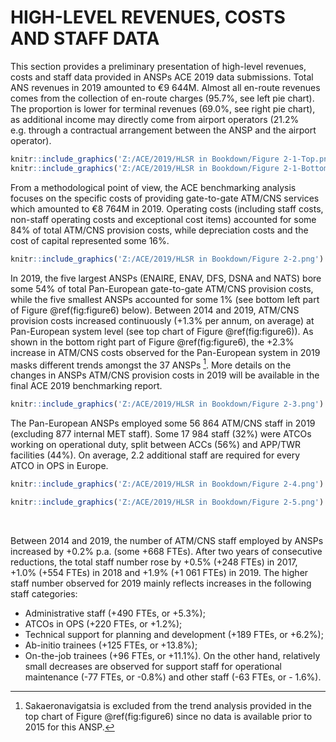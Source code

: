 # HIGH-LEVEL REVENUES, COSTS AND STAFF DATA {#high}

This section provides a preliminary presentation of high-level revenues, costs and staff data provided in ANSPs ACE 2019 data submissions. Total ANS revenues in 2019 amounted to €9 644M. Almost all en-route revenues comes from the collection of en-route charges (95.7%, see left pie chart). The proportion is lower for terminal revenues (69.0%, see right pie chart), as additional income may directly come from airport operators (21.2% e.g. through a contractual arrangement between the ANSP and the airport operator).

```r
knitr::include_graphics('Z:/ACE/2019/HLSR in Bookdown/Figure 2-1-Top.png')
knitr::include_graphics('Z:/ACE/2019/HLSR in Bookdown/Figure 2-1-Bottom.png')
```
From a methodological point of view, the ACE benchmarking analysis focuses on the specific costs of providing gate-to-gate ATM/CNS services which amounted to €8 764M in 2019. Operating costs (including staff costs, non-staff operating costs and exceptional cost items) accounted for some 84% of total ATM/CNS provision costs, while depreciation costs and the cost of capital represented some 16%.

```r
knitr::include_graphics('Z:/ACE/2019/HLSR in Bookdown/Figure 2-2.png')
```

In 2019, the five largest ANSPs (ENAIRE, ENAV, DFS, DSNA and NATS) bore some 54% of total Pan-European gate-to-gate ATM/CNS provision costs, while the five smallest ANSPs accounted for some 1% (see bottom left part of Figure \@ref(fig:figure6) below).
Between 2014 and 2019, ATM/CNS provision costs increased continuously (+1.3% per annum, on average) at Pan-European system level (see top chart of Figure \@ref(fig:figure6)). As shown in the bottom right part of Figure \@ref(fig:figure6), the +2.3% increase in ATM/CNS costs observed for the Pan-European system in 2019 masks different trends amongst the 37 ANSPs ^[Sakaeronavigatsia is excluded from the trend analysis provided in the top chart of Figure \@ref(fig:figure6) since no data is available prior to 2015 for this ANSP.]. More details on the changes in ANSPs ATM/CNS provision costs in 2019 will be available in the final ACE 2019 benchmarking report.

```r
knitr::include_graphics('Z:/ACE/2019/HLSR in Bookdown/Figure 2-3.png')
```

The Pan-European ANSPs employed some 56 864 ATM/CNS staff in 2019 (excluding 877 internal MET staff). Some 17 984 staff (32%) were ATCOs working on operational duty, split between ACCs (56%) and APP/TWR facilities (44%). On average, 2.2 additional staff are required for every ATCO in OPS in Europe.

```r
knitr::include_graphics('Z:/ACE/2019/HLSR in Bookdown/Figure 2-4.png')
```






:::::: {.cols data-latex=""}

::: {.col data-latex="{0.55\textwidth}"}
```r
knitr::include_graphics('Z:/ACE/2019/HLSR in Bookdown/Figure 2-5.png')
```
:::

::: {.col data-latex="{0.05\textwidth}"}
\ 
<!-- an empty Div (with a white space), serving as
a column separator -->
:::

::: {.col data-latex="{0.4\textwidth}"}
Between 2014 and 2019, the number of ATM/CNS staff employed by ANSPs increased by +0.2% p.a. (some +668 FTEs).
After two years of consecutive reductions, the total staff number rose by +0.5% (+248 FTEs) in 2017, +1.0% (+554 FTEs) in 2018 and +1.9% (+1 061 FTEs) in 2019. The higher staff number observed for 2019 mainly reflects increases in the following staff categories:

*	Administrative staff (+490 FTEs, or +5.3%);
*	ATCOs in OPS (+220 FTEs, or +1.2%);
*	Technical support for planning and development (+189 FTEs, or +6.2%);
*	Ab-initio trainees (+125 FTEs, or +13.8%);
*	On-the-job trainees (+96 FTEs, or +11.1%).
On the other hand, relatively small decreases are observed for support staff for operational maintenance (-77 FTEs, or -0.8%) and other staff (-63 FTEs, or - 1.6%).
:::
::::::

